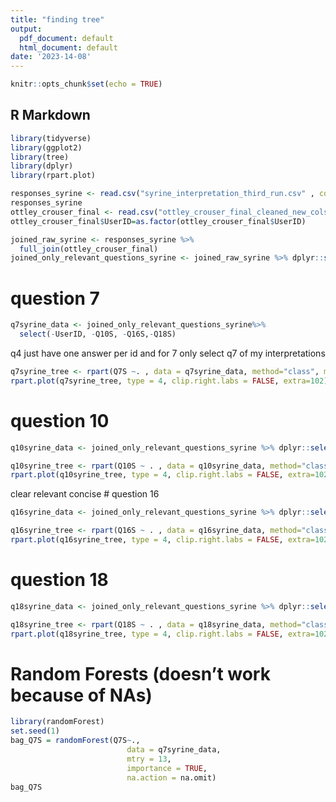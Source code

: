 ```yaml
---
title: "finding tree"
output:
  pdf_document: default
  html_document: default
date: '2023-14-08'
---
```


```r
knitr::opts_chunk$set(echo = TRUE)
```

## R Markdown

```r
library(tidyverse)
library(ggplot2)
library(tree)
library(dplyr)
library(rpart.plot)
```

```r
responses_syrine <- read.csv("syrine_interpretation_third_run.csv" , colClasses=c(rep('factor', 9)))
responses_syrine
ottley_crouser_final <- read.csv("ottley_crouser_final_cleaned_new_cols.csv")
ottley_crouser_final$UserID=as.factor(ottley_crouser_final$UserID)

joined_raw_syrine <- responses_syrine %>% 
  full_join(ottley_crouser_final)
joined_only_relevant_questions_syrine <- joined_raw_syrine %>% dplyr::select(-c(Q6, Q7,Q8, Q9,Q10, Q16, Q18, Q19, Q20))


```
# question 7
```r
q7syrine_data <- joined_only_relevant_questions_syrine%>%
  select(-UserID, -Q10S, -Q16S,-Q18S)
```

q4 just have one answer per id and for 7 only select q7 of my interpretations



```r

q7syrine_tree <- rpart(Q7S ~. , data = q7syrine_data, method="class", minsplit=8)
rpart.plot(q7syrine_tree, type = 4, clip.right.labs = FALSE, extra=102)

```
# question 10
```r
q10syrine_data <- joined_only_relevant_questions_syrine %>% dplyr::select(-c(1,2,4,5)) 
```

```r
q10syrine_tree <- rpart(Q10S ~ . , data = q10syrine_data, method="class",minsplit=8)
rpart.plot(q10syrine_tree, type = 4, clip.right.labs = FALSE, extra=102)

```
clear relevant concise
# question 16
```r
q16syrine_data <- joined_only_relevant_questions_syrine %>% dplyr::select(-c(1,2,3,5)) 
```

```r
q16syrine_tree <- rpart(Q16S ~ . , data = q16syrine_data, method="class",minsplit=8)
rpart.plot(q16syrine_tree, type = 4, clip.right.labs = FALSE, extra=102)

```
# question 18
```r
q18syrine_data <- joined_only_relevant_questions_syrine %>% dplyr::select(-c(1,2,3,4)) 
```

```r
q18syrine_tree <- rpart(Q18S ~ . , data = q18syrine_data, method="class", minsplit=8)
rpart.plot(q18syrine_tree, type = 4, clip.right.labs = FALSE, extra=102)

```
# Random Forests (doesn't work because of NAs)
```r
library(randomForest)
set.seed(1)
bag_Q7S = randomForest(Q7S~., 
                          data = q7syrine_data, 
                          mtry = 13, 
                          importance = TRUE,
                          na.action = na.omit)
bag_Q7S

```

